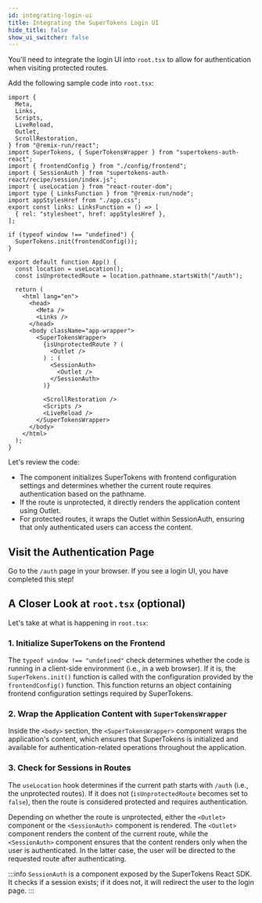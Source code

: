 ```yaml
---
id: integrating-login-ui
title: Integrating the SuperTokens Login UI
hide_title: false
show_ui_switcher: false
---
```


You'll need to integrate the login UI into `root.tsx` to allow for authentication when visiting protected routes.

Add the following sample code into `root.tsx`:

```tsx title="app/root.tsx"
import {
  Meta,
  Links,
  Scripts,
  LiveReload,
  Outlet,
  ScrollRestoration,
} from "@remix-run/react";
import SuperTokens, { SuperTokensWrapper } from "supertokens-auth-react";
import { frontendConfig } from "./config/frontend";
import { SessionAuth } from "supertokens-auth-react/recipe/session/index.js";
import { useLocation } from "react-router-dom";
import type { LinksFunction } from "@remix-run/node";
import appStylesHref from "./app.css";
export const links: LinksFunction = () => [
  { rel: "stylesheet", href: appStylesHref },
];

if (typeof window !== "undefined") {
  SuperTokens.init(frontendConfig());
}

export default function App() {
  const location = useLocation();
  const isUnprotectedRoute = location.pathname.startsWith("/auth");

  return (
    <html lang="en">
      <head>
        <Meta />
        <Links />
      </head>
      <body className="app-wrapper">
        <SuperTokensWrapper>
          {isUnprotectedRoute ? (
            <Outlet />
          ) : (
            <SessionAuth>
              <Outlet />
            </SessionAuth>
          )}

          <ScrollRestoration />
          <Scripts />
          <LiveReload />
        </SuperTokensWrapper>
      </body>
    </html>
  );
}
```

Let's review the code:

- The component initializes SuperTokens with frontend configuration settings and determines whether the current route requires authentication based on the pathname.
- If the route is unprotected, it directly renders the application content using Outlet.
- For protected routes, it wraps the Outlet within SessionAuth, ensuring that only authenticated users can access the content.

## Visit the Authentication Page

Go to the `/auth` page in your browser. If you see a login UI, you have completed this step!

## A Closer Look at `root.tsx` (optional)

Let's take at what is happening in `root.tsx`:

### 1. Initialize SuperTokens on the Frontend

The `typeof window !== "undefined"` check determines whether the code is running in a client-side environment (i.e., in a web browser). If it is, the `SuperTokens.init()` function is called with the configuration provided by the `frontendConfig()` function. This function returns an object containing frontend configuration settings required by SuperTokens.

### 2. Wrap the Application Content with `SuperTokensWrapper`

Inside the `<body>` section, the `<SuperTokensWrapper>` component wraps the application's content, which ensures that SuperTokens is initialized and available for authentication-related operations throughout the application.

### 3. Check for Sessions in Routes

The `useLocation` hook determines if the current path starts with `/auth` (i.e., the unprotected routes). If it does not (`isUnprotectedRoute` becomes set to `false`), then the route is considered protected and requires authentication.

Depending on whether the route is unprotected, either the `<Outlet>` component or the `<SessionAuth>` component is rendered. The `<Outlet>` component renders the content of the current route, while the `<SessionAuth>` component ensures that the content renders only when the user is authenticated. In the latter case, the user will be directed to the requested route after authenticating.

:::info
`SessionAuth` is a component exposed by the SuperTokens React SDK. It checks if a session exists; if it does not, it will redirect the user to the login page.
:::

